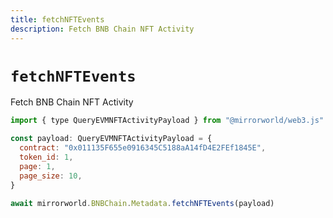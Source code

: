 ```yaml
---
title: fetchNFTEvents
description: Fetch BNB Chain NFT Activity
---
```


# `fetchNFTEvents`

Fetch BNB Chain NFT Activity

```js
import { type QueryEVMNFTActivityPayload } from "@mirrorworld/web3.js"

const payload: QueryEVMNFTActivityPayload = {
  contract: "0x011135F655e0916345C5188aA14fD4E2FEf1845E",
  token_id: 1,
  page: 1,
  page_size: 10,
}

await mirrorworld.BNBChain.Metadata.fetchNFTEvents(payload)
```
